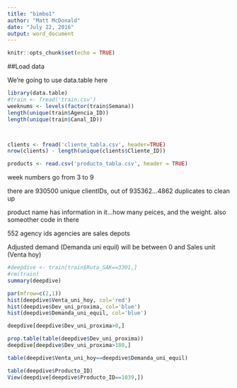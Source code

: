```yaml
---
title: "bimbo1"
author: "Matt McDonald"
date: "July 22, 2016"
output: word_document
---
```


```r
knitr::opts_chunk$set(echo = TRUE)
```

##Load data

We're going to use data.table here
```r
library(data.table)
#train <- fread('train.csv')
weeknums <- levels(factor(train$Semana))
length(unique(train$Agencia_ID))
length(unique(train$Canal_ID))



clients <- fread('cliente_tabla.csv', header=TRUE)
nrow(clients) - length(unique(clients$Cliente_ID))

products <- read.csv('producto_tabla.csv', header = TRUE)

```

week numbers go from 3 to 9

there are 930500 unique clientIDs, out of 935362...4862 duplicates to clean up

product name has information in it...how many peices, and the weight. also someother code in there

552 agency ids
agencies are sales depots

Adjusted demand (Demanda uni equil) will be between 0 and Sales unit (Venta hoy)


```r

#deepdive <- train[train$Ruta_SAK==3301,]
#rm(train)
summary(deepdive)

par(mfrow=c(2,1))
hist(deepdive$Venta_uni_hoy, col='red')
hist(deepdive$Dev_uni_proxima, col='blue')
hist(deepdive$Demanda_uni_equil, col='blue')

deepdive[deepdive$Dev_uni_proxima>0,]

prop.table(table(deepdive$Dev_uni_proxima))
deepdive[deepdive$Dev_uni_proxima>180,]

table(deepdive$Venta_uni_hoy==deepdive$Demanda_uni_equil)

table(deepdive$Producto_ID)
View(deepdive[deepdive$Producto_ID==1039,])

```


